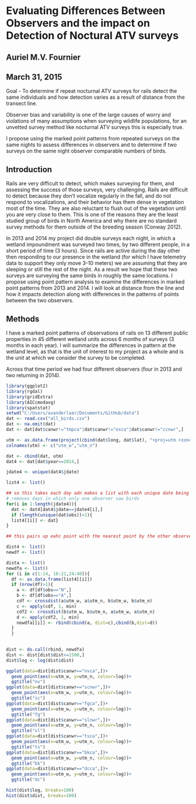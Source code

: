 # Evaluating Differences Between Observers and the impact on Detection of Noctural ATV surveys
## Auriel M.V. Fournier
## March 31, 2015

Goal - To determine if repeat nocturnal ATV surveys for rails detect the same individuals and how detection varies as a result of distance from the transect line. 

Observer bias and variability is one of the large causes of worry and violations of many assumptions when surveying wildlife populations, for an unvetted survey method like nocturnal ATV surveys this is especially true. 

I propose using the marked point patterns from repeated surveys on the same nights to assess differences in observers and to determine if two surveys on the same night observer comparable numbers of birds. 

## Introduction

Rails are very difficult to detect, which makes surveying for them, and assessing the success of those surveys, very challenging. Rails are difficult to detect because they don't vocalize regularly in the fall, and do not respond to vocalizations, and their behavior has them dense in vegetation most of the time. They are also reluctant to flush out of the vegetation until you are very close to them. This is one of the reasons they are the least studied group of birds in North America and why there are no standard survey methods for them outside of the breeding season (Conway 2012). 

In 2013 and 2014 my project did double surveys each night, in which a wetland impoundment was surveyed two times, by two different people, in a short period of time (3 hours). Since rails are active during the day other then responding to our presence in the wetland (for which I have telemetry data to support they only move 3-10 meters) we are assuming that they are sleeping or still the rest of the night. As a result we hope that these two surveys are surveying the same birds in roughly the same locations. I propose using point pattern analysis to examine the differences in marked point patterns from 2013 and 2014. I will look at distance from the line and how it impacts detection along with differences in the patterns of points between the two observers. 

## Methods

I have a marked point patterns of observations of rails on 13 different public properties in 45 different wetland units across 6 months of surveys (3 months in each year). I will summarize the differences in pattern at the wetland level, as that is the unit of interest to my project as a whole and is the unit at which we consider the survey to be completed. 

Across that time period we had four different observers (four in 2013 and two returning in 2014). 

```r
library(ggplot2)
library(rgdal)
library(gridExtra)
library(AICcmodavg)
library(spatstat)
setwd("C:/Users/avanderlaar/Documents/GitHub/data")
dat <- read.csv("all_birds.csv")
dat <- na.omit(dat)
dat <- dat[dat$canwr!="tmpca"|dat$canwr!="osca"|dat$canwr!="ccnwr",]

utm <- as.data.frame(project(cbind(dat$long, dat$lat), "+proj=utm +zone=15 ellps=WGS84"))
colnames(utm) <- c("utm_w","utm_n")

dat <- cbind(dat, utm)
dat4 <- dat[dat$year==2014,]

jdate4 <- unique(dat4$jdate)

list4 <- list()

## so this takes each day adn makes a list with each unique date being a level in the lsit
# removes days in which only one observer saw birds
for(i in 1:length(jdate4)){
  dat <- dat4[dat4$jdate==jdate4[i],]
  if (length(unique(dat$obs))>1){
  list4[[i]] <- dat}
}

## this pairs up eahc point with the nearest point by the other observer and measures the difference

dist4 <- list()
newdf <- list()

dista <- list()
newdfa <- list()
for (i in c(1:14, 16:21,24:40)){
  df <- as.data.frame(list4[[i]])
  if (nrow(df)>1){
    a <- df[df$obs=="N",]
    b <- df[df$obs=="A",]
    cdf <- crossdist(a$utm_w, a$utm_n, b$utm_w, b$utm_n)
    c <- apply(cdf, 1, min)
    cdf2 <- crossdist(b$utm_w, b$utm_n, a$utm_w, a$utm_n)
    d <- apply(cdf2, 1, min)
    newdfa[[i]] <- rbind(cbind(a, dist=c),cbind(b,dist=d))
  }
  }
  

dist <- do.call(rbind, newdfa)
dist <- dist[dist$dist<=1500,]
dist$log <- log(dist$dist)

ggplot(data=dist[dist$canwr=="nvca",])+
  geom_point(aes(x=utm_w, y=utm_n, colour=log))+
  ggtitle("nv")
ggplot(data=dist[dist$canwr=="scnwr",])+
  geom_point(aes(x=utm_w, y=utm_n, colour=log))+
  ggtitle("sc")
ggplot(data=dist[dist$canwr=="fgca",])+
  geom_point(aes(x=utm_w, y=utm_n, colour=log))+
  ggtitle("fg")
ggplot(data=dist[dist$canwr=="slnwr",])+
  geom_point(aes(x=utm_w, y=utm_n, colour=log))+
  ggtitle("sl")
ggplot(data=dist[dist$canwr=="tsca",])+
  geom_point(aes(x=utm_w, y=utm_n, colour=log))+
  ggtitle("ts")
ggplot(data=dist[dist$canwr=="bkca",])+
  geom_point(aes(x=utm_w, y=utm_n, colour=log))+
  ggtitle("bk")
ggplot(data=dist[dist$canwr=="dcca",])+
  geom_point(aes(x=utm_w, y=utm_n, colour=log))+
  ggtitle("dc")

hist(dist$log, breaks=100)
hist(dist$dist, breaks=100)


```
